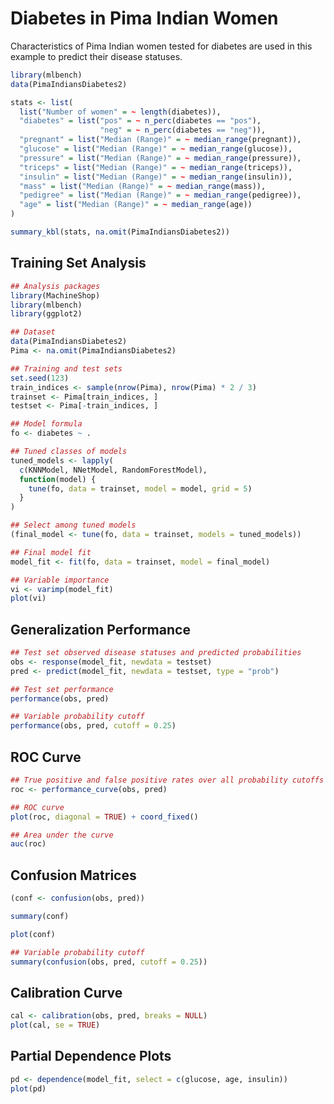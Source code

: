 # Diabetes in Pima Indian Women

Characteristics of Pima Indian women tested for diabetes are used in this example to predict their disease statuses.

```r
library(mlbench)
data(PimaIndiansDiabetes2)

stats <- list(
  list("Number of women" = ~ length(diabetes)),
  "diabetes" = list("pos" = ~ n_perc(diabetes == "pos"),
                    "neg" = ~ n_perc(diabetes == "neg")),
  "pregnant" = list("Median (Range)" = ~ median_range(pregnant)),
  "glucose" = list("Median (Range)" = ~ median_range(glucose)),
  "pressure" = list("Median (Range)" = ~ median_range(pressure)),
  "triceps" = list("Median (Range)" = ~ median_range(triceps)),
  "insulin" = list("Median (Range)" = ~ median_range(insulin)),
  "mass" = list("Median (Range)" = ~ median_range(mass)),
  "pedigree" = list("Median (Range)" = ~ median_range(pedigree)),
  "age" = list("Median (Range)" = ~ median_range(age))
)

summary_kbl(stats, na.omit(PimaIndiansDiabetes2))
```


## Training Set Analysis

```r
## Analysis packages
library(MachineShop)
library(mlbench)
library(ggplot2)

## Dataset
data(PimaIndiansDiabetes2)
Pima <- na.omit(PimaIndiansDiabetes2)

## Training and test sets
set.seed(123)
train_indices <- sample(nrow(Pima), nrow(Pima) * 2 / 3)
trainset <- Pima[train_indices, ]
testset <- Pima[-train_indices, ]

## Model formula
fo <- diabetes ~ .

## Tuned classes of models
tuned_models <- lapply(
  c(KNNModel, NNetModel, RandomForestModel),
  function(model) {
    tune(fo, data = trainset, model = model, grid = 5)
  }
)

## Select among tuned models
(final_model <- tune(fo, data = trainset, models = tuned_models))

## Final model fit
model_fit <- fit(fo, data = trainset, model = final_model)

## Variable importance
vi <- varimp(model_fit)
plot(vi)
```


## Generalization Performance

```r
## Test set observed disease statuses and predicted probabilities
obs <- response(model_fit, newdata = testset)
pred <- predict(model_fit, newdata = testset, type = "prob")

## Test set performance
performance(obs, pred)

## Variable probability cutoff
performance(obs, pred, cutoff = 0.25)
```


## ROC Curve

```r
## True positive and false positive rates over all probability cutoffs
roc <- performance_curve(obs, pred)

## ROC curve
plot(roc, diagonal = TRUE) + coord_fixed()
```

```r
## Area under the curve
auc(roc)
```


## Confusion Matrices

```r
(conf <- confusion(obs, pred))

summary(conf)

plot(conf)
```

```r
## Variable probability cutoff
summary(confusion(obs, pred, cutoff = 0.25))
```


## Calibration Curve

```r
cal <- calibration(obs, pred, breaks = NULL)
plot(cal, se = TRUE)
```


## Partial Dependence Plots

```r
pd <- dependence(model_fit, select = c(glucose, age, insulin))
plot(pd)
```
